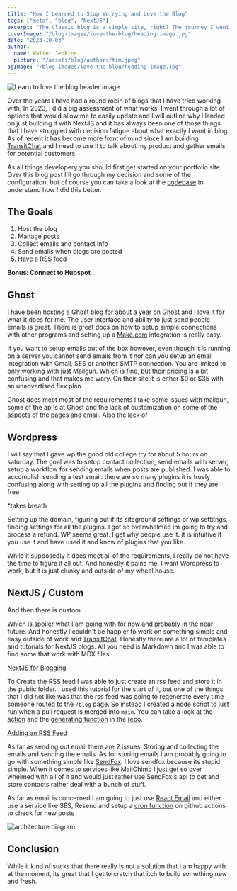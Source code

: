 ```yaml
---
title: "How I Learned to Stop Worrying and Love the Blog"
tags: ["meta", "blog", "NextJS"]
excerpt: "The classic blog is a simple site, right? The journey I went through to update this blog and what I eventually landed on. It's not for everyone, but I really like it."
coverImage: "/blog-images/love-the-blog/heading-image.jpg"
date: "2023-10-03"
author:
  name: Walter Jenkins
  picture: "/assets/blog/authors/tim.jpeg"
ogImage: "/blog-images/love-the-blog/heading-image.jpg"
---
```


![Learn to love the blog header image](/blog-images/love-the-blog/heading-image.jpg)

Over the years I have had a round robin of blogs that I have tried working with. In 2023, I did a big assessment of what works. I went through a lot of options that would allow me to easily update and I will outline why I landed on just building it with NextJS and it has always been one of those things that I have struggled with decision fatigue about what exactly I want in blog. As of recent it has become more front of mind since I am building [TransitChat](https://www.transit.chat/) and I need to use it to talk about my product and gather emails for potential customers.

As all things developery you should first get started on your portfolio site. Over this blog post I'll go through my decision and some of the configuration, but of course you can take a look at the [codebase](https://github.com/AvidDabbler/walterkjenkins.com) to understand how I did this better.

## The Goals

1. Host the blog
2. Manage posts
3. Collect emails and contact info
4. Send emails when blogs are posted
5. Have a RSS feed

**Bonus: Connect to Hubspot**

## Ghost

I have been hosting a Ghost blog for about a year on Ghost and I love it for what it does for me. The user interface and ability to just send people emails is great. There is great docs on how to setup simple connections with other programs and setting up a [Make.com](https://www.make.com) integration is really easy.

If you want to setup emails out of the box however, even though it is running on a server you cannot send emails from it nor can you setup an email integration with Gmail, SES or another SMTP connection. You are limited to only working with just Mailgun. Which is fine, but their pricing is a bit confusing and that makes me wary. On their site it is either $0 or $35 with an unadvertised flex plan.

Ghost does meet most of the requirements I take some issues with mailgun, some of the api's at Ghost and the lack of customization on some of the aspects of the pages and email. Also the lack of

## Wordpress

I will say that I gave wp the good old college try for about 5 hours on saturday. The goal was to setup contact collection, send emails with server, setup a workflow for sending emails when posts are published. I was able to accomplish sending a test email. there are so many plugins it is truely confusing along with setting up all the plugins and finding out if they are free

\*takes breath

Setting up the domain, figuring out if its siteground settings or wp settitngs, finding settings for all the plugins. I got so overwhelmed im going to try and process a refund.
WP seems great. I get why people use it. it is intuitive if you use it and have used it and know of plugins that you like.

While it supposedly it does meet all of the requirements, I really do not have the time to figure it all out. And honestly it pains me. I want Wordpress to work, but it is just clunky and outside of my wheel house.

## NextJS / Custom

And then there is custom.

Which is spoiler what I am going with for now and probably in the near future. And honestly I couldn't be happier to work on something simple and easy outside of work and [TransitChat](https://www.transit.chat/). Honestly there are a lot of templates and tutorials for NextJS blogs. All you need is Markdown and I was able to find some that work with MDX files.

[NextJS for Blogging](https://github.com/vercel/next.js/tree/canary/examples/with-mdx-remote)

To Create the RSS feed I was able to just create an rss feed and store it in the public folder. I used this tutorial for the start of it, but one of the things that I did not like was that the rss feed was going to regenerate every time someone routed to the `/blog` page. So instead I created a node script to just run when a pull request is merged into `main`. You can take a look at the [action](https://github.com/AvidDabbler/walterkjenkins.com/blob/main/.github/workflows/merge-main.yml) and the [generating function](https://github.com/AvidDabbler/walterkjenkins.com/blob/527641099ea00e24a114ad248c5437a28b14b438/src/utils/blog.ts#L8) in the [repo](https://github.com/AvidDabbler/walterkjenkins.com/blob/).

[Adding an RSS Feed](https://blog.logrocket.com/adding-rss-feed-next-js-app/)

As far as sending out email there are 2 issues. Storing and collecting the emails and sending the emails. As for storing emails I am probably going to go with something simple like [SendFox](htts://www.sendfox.com). I love sendfox because its stupid simple. When it comes to services like MailChimp I just get so over whelmed with all of it and would just rather use SendFox's api to get and store contacts rather deal with a bunch of stuff.

As far as email is concerned I am going to just use [React Email](https://react.email/) and either use a service like SES, Resend and setup a [cron function](https://docs.github.com/en/actions/using-workflows/events-that-trigger-workflows#schedule) on github actions to check for new posts

![architecture diagram](/blog-images/love-the-blog/diagram.png)

## Conclusion

While it kind of sucks that there really is not a solution that I am happy with at the moment, its great that I get to cratch that itch to build something new and fresh.
